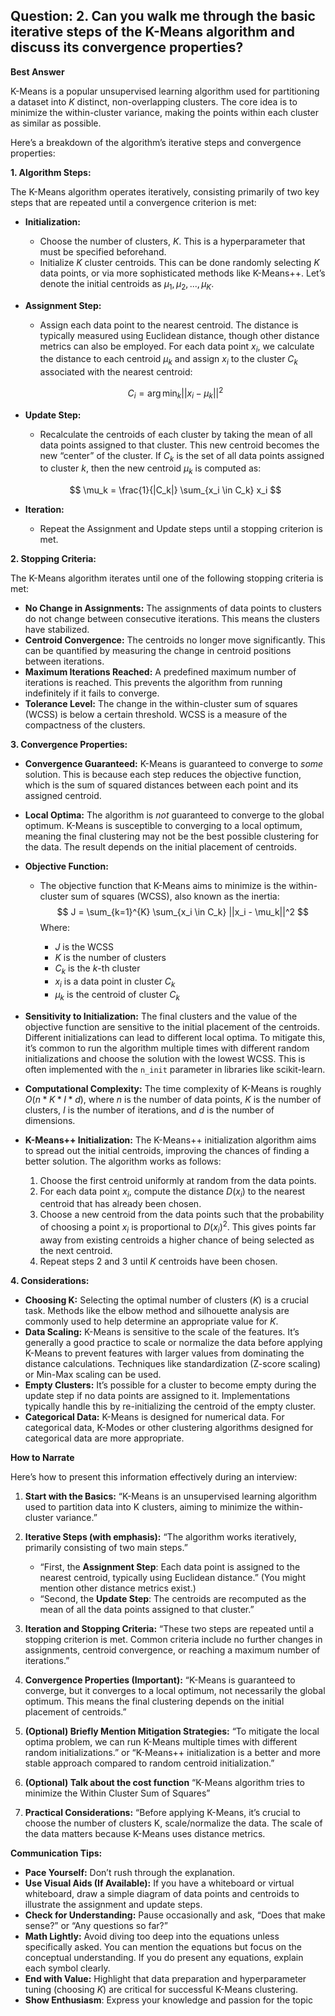 ## Question: 2. Can you walk me through the basic iterative steps of the K-Means algorithm and discuss its convergence properties?

**Best Answer**

K-Means is a popular unsupervised learning algorithm used for partitioning a dataset into *K* distinct, non-overlapping clusters. The core idea is to minimize the within-cluster variance, making the points within each cluster as similar as possible.

Here's a breakdown of the algorithm's iterative steps and convergence properties:

**1. Algorithm Steps:**

The K-Means algorithm operates iteratively, consisting primarily of two key steps that are repeated until a convergence criterion is met:

*   **Initialization:**
    *   Choose the number of clusters, *K*. This is a hyperparameter that must be specified beforehand.
    *   Initialize *K* cluster centroids. This can be done randomly selecting *K* data points, or via more sophisticated methods like K-Means++. Let's denote the initial centroids as $\mu_1, \mu_2, ..., \mu_K$.
*   **Assignment Step:**
    *   Assign each data point to the nearest centroid. The distance is typically measured using Euclidean distance, though other distance metrics can also be employed. For each data point $x_i$, we calculate the distance to each centroid $\mu_k$ and assign $x_i$ to the cluster $C_k$ associated with the nearest centroid:

    $$
    C_i = \arg\min_{k} ||x_i - \mu_k||^2
    $$
*   **Update Step:**
    *   Recalculate the centroids of each cluster by taking the mean of all data points assigned to that cluster. This new centroid becomes the new "center" of the cluster.  If $C_k$ is the set of all data points assigned to cluster *k*, then the new centroid $\mu_k$ is computed as:

    $$
    \mu_k = \frac{1}{|C_k|} \sum_{x_i \in C_k} x_i
    $$

*   **Iteration:**
    *   Repeat the Assignment and Update steps until a stopping criterion is met.

**2. Stopping Criteria:**

The K-Means algorithm iterates until one of the following stopping criteria is met:

*   **No Change in Assignments:** The assignments of data points to clusters do not change between consecutive iterations. This means the clusters have stabilized.
*   **Centroid Convergence:** The centroids no longer move significantly.  This can be quantified by measuring the change in centroid positions between iterations.
*   **Maximum Iterations Reached:** A predefined maximum number of iterations is reached.  This prevents the algorithm from running indefinitely if it fails to converge.
*   **Tolerance Level:** The change in the within-cluster sum of squares (WCSS) is below a certain threshold. WCSS is a measure of the compactness of the clusters.

**3. Convergence Properties:**

*   **Convergence Guaranteed:** K-Means is guaranteed to converge to *some* solution.  This is because each step reduces the objective function, which is the sum of squared distances between each point and its assigned centroid.
*   **Local Optima:** The algorithm is *not* guaranteed to converge to the global optimum. K-Means is susceptible to converging to a local optimum, meaning the final clustering may not be the best possible clustering for the data. The result depends on the initial placement of centroids.

*   **Objective Function:**
    *   The objective function that K-Means aims to minimize is the within-cluster sum of squares (WCSS), also known as the inertia:
        $$
        J = \sum_{k=1}^{K} \sum_{x_i \in C_k} ||x_i - \mu_k||^2
        $$
        Where:

        *   $J$ is the WCSS
        *   $K$ is the number of clusters
        *   $C_k$ is the $k$-th cluster
        *   $x_i$ is a data point in cluster $C_k$
        *   $\mu_k$ is the centroid of cluster $C_k$
*   **Sensitivity to Initialization:** The final clusters and the value of the objective function are sensitive to the initial placement of the centroids. Different initializations can lead to different local optima. To mitigate this, it's common to run the algorithm multiple times with different random initializations and choose the solution with the lowest WCSS. This is often implemented with the `n_init` parameter in libraries like scikit-learn.
*   **Computational Complexity:** The time complexity of K-Means is roughly $O(n*K*I*d)$, where *n* is the number of data points, *K* is the number of clusters, *I* is the number of iterations, and *d* is the number of dimensions.
*   **K-Means++ Initialization:** The K-Means++ initialization algorithm aims to spread out the initial centroids, improving the chances of finding a better solution.  The algorithm works as follows:
    1.  Choose the first centroid uniformly at random from the data points.
    2.  For each data point $x_i$, compute the distance $D(x_i)$ to the nearest centroid that has already been chosen.
    3.  Choose a new centroid from the data points such that the probability of choosing a point $x_i$ is proportional to $D(x_i)^2$. This gives points far away from existing centroids a higher chance of being selected as the next centroid.
    4.  Repeat steps 2 and 3 until *K* centroids have been chosen.

**4. Considerations:**

*   **Choosing K:** Selecting the optimal number of clusters (*K*) is a crucial task.  Methods like the elbow method and silhouette analysis are commonly used to help determine an appropriate value for *K*.
*   **Data Scaling:** K-Means is sensitive to the scale of the features.  It's generally a good practice to scale or normalize the data before applying K-Means to prevent features with larger values from dominating the distance calculations. Techniques like standardization (Z-score scaling) or Min-Max scaling can be used.
*   **Empty Clusters:** It's possible for a cluster to become empty during the update step if no data points are assigned to it.  Implementations typically handle this by re-initializing the centroid of the empty cluster.
*   **Categorical Data:** K-Means is designed for numerical data.  For categorical data, K-Modes or other clustering algorithms designed for categorical data are more appropriate.

**How to Narrate**

Here's how to present this information effectively during an interview:

1.  **Start with the Basics:** "K-Means is an unsupervised learning algorithm used to partition data into K clusters, aiming to minimize the within-cluster variance."

2.  **Iterative Steps (with emphasis):** "The algorithm works iteratively, primarily consisting of two main steps."
    *   "First, the **Assignment Step**: Each data point is assigned to the nearest centroid, typically using Euclidean distance."  (You might mention other distance metrics exist.)
    *   "Second, the **Update Step**: The centroids are recomputed as the mean of all the data points assigned to that cluster."

3.  **Iteration and Stopping Criteria:** "These two steps are repeated until a stopping criterion is met. Common criteria include no further changes in assignments, centroid convergence, or reaching a maximum number of iterations."

4.  **Convergence Properties (Important):** "K-Means is guaranteed to converge, but it converges to a local optimum, not necessarily the global optimum. This means the final clustering depends on the initial placement of centroids."

5.  **(Optional) Briefly Mention Mitigation Strategies:** "To mitigate the local optima problem, we can run K-Means multiple times with different random initializations." or "K-Means++ initialization is a better and more stable approach compared to random centroid initialization."

6.  **(Optional) Talk about the cost function** "K-Means algorithm tries to minimize the Within Cluster Sum of Squares"

7.  **Practical Considerations:** "Before applying K-Means, it's crucial to choose the number of clusters K, scale/normalize the data. The scale of the data matters because K-Means uses distance metrics.

**Communication Tips:**

*   **Pace Yourself:** Don't rush through the explanation.
*   **Use Visual Aids (If Available):** If you have a whiteboard or virtual whiteboard, draw a simple diagram of data points and centroids to illustrate the assignment and update steps.
*   **Check for Understanding:** Pause occasionally and ask, "Does that make sense?" or "Any questions so far?"
*   **Math Lightly:** Avoid diving too deep into the equations unless specifically asked. You can mention the equations but focus on the conceptual understanding. If you do present any equations, explain each symbol clearly.
*   **End with Value:** Highlight that data preparation and hyperparameter tuning (choosing *K*) are critical for successful K-Means clustering.
*   **Show Enthusiasm**: Express your knowledge and passion for the topic
